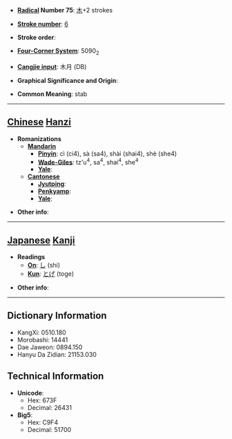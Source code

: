 * '''[[Wiktionary:Chinese radical index| Radical]] Number 75''': [[Wiktionary:Chinese radical index 木|木]]+2 strokes

* '''[[Wiktionary:Chinese total strokes index|Stroke number]]''': [[Wiktionary:Chinese total strokes index 6|6]]

* '''Stroke order''': 

* '''[[Wiktionary:Chinese four corner index|Four-Corner System]]''': 5090<sub>2</sub>

* '''[[Wiktionary:Chinese Cangjie index|Cangjie input]]''': 木月 (DB)

* '''Graphical Significance and Origin''': 

* '''Common Meaning''': stab

----

== [[Chinese]] [[Hanzi]] ==

* '''Romanizations'''
** '''[[Mandarin]]'''
*** '''[[Pinyin]]''': cì (ci4), sà (sa4), shài (shai4), shè (she4)
*** '''[[Wade-Giles]]''': tz'u<sup>4</sup>, sa<sup>4</sup>, shai<sup>4</sup>, she<sup>4</sup>
*** '''[[Yale]]''': 
** '''[[Cantonese]]'''
*** '''[[Jyutping]]''':
*** '''[[Penkyamp]]''': 
*** '''[[Yale]]''': 

* '''Other info''': 

----

== [[Japanese]] [[Kanji]] ==

* '''Readings'''
** '''[[On]]''': [[し]] (shi)
** '''[[Kun]]''': [[とげ]] (toge)

* '''Other info''':  

----

== Dictionary Information ==

* KangXi: 0510.180
* Morobashi: 14441
* Dae Jaweon: 0894.150
* Hanyu Da Zidian: 21153.030

== Technical Information ==

* '''Unicode''':
** Hex: 673F
** Decimal: 26431
* '''Big5''':
** Hex: C9F4
** Decimal: 51700
